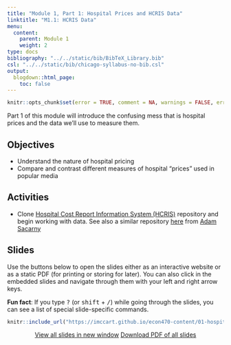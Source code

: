 ```yaml
---
title: "Module 1, Part 1: Hospital Prices and HCRIS Data"
linktitle: "M1.1: HCRIS Data"
menu:
  content:
    parent: Module 1
    weight: 2
type: docs
bibliography: "../../static/bib/BibTeX_Library.bib"
csl: "../../static/bib/chicago-syllabus-no-bib.csl"
output:
  blogdown::html_page:
    toc: false
---
```


```r
knitr::opts_chunk$set(error = TRUE, comment = NA, warnings = FALSE, errors = FALSE, messages = FALSE, tidy = FALSE, echo = FALSE)
```

Part 1 of this module will introduce the confusing mess that is hospital prices and the data we'll use to measure them.

## Objectives
- Understand the nature of hospital pricing
- Compare and contrast different measures of hospital "prices" used in popular media


## Activities 
- Clone [Hospital Cost Report Information System (HCRIS)](https://github.com/imccart/hcris-class) repository and begin working with data. See also a similar repository [here](https://github.com/asacarny/hospital-cost-reports) from [Adam Sacarny](http://sacarny.com/)



## Slides
Use the buttons below to open the slides either as an interactive website or as a static PDF (for printing or storing for later). You can also click in the embedded slides and navigate through them with your left and right arrow keys.

:::fyi
**Fun fact**: If you type <kbd>?</kbd> (or <kbd>shift</kbd> + <kbd>/</kbd>) while going through the slides, you can see a list of special slide-specific commands.
:::

<center>

```r
knitr::include_url("https://imccart.github.io/econ470-content/01-hospital-pricing/01-hospital-pricing1.html")
```


<p><a class="btn btn-primary btn-lg" target="_blank" href="https://imccart.github.io/econ470-content/01-hospital-pricing/01-hospital-pricing1.html"><i class="fas fa-external-link-alt"></i> View all slides in new window</a> <a class="btn btn-primary btn-lg" target="_blank" href="https://imccart.github.io/econ470-content/01-hospital-pricing/01-hospital-pricing1.pdf" role="button"><i class="far fa-file-pdf"></i> Download PDF of all slides</a></p>

</center>
